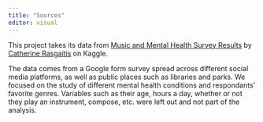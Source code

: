 ```yaml
---
title: "Sources"
editor: visual
---
```


This project takes its data from [Music and Mental Health Survey Results](https://www.kaggle.com/datasets/catherinerasgaitis/mxmh-survey-results) by [Catherine Rasgaitis](https://www.kaggle.com/catherinerasgaitis) on Kaggle.

The data comes from a Google form survey spread across different social media platforms, as well as public places such as libraries and parks. We focused on the study of different mental health conditions and respondants' favorite genres. Variables such as their age, hours a day, whether or not they play an instrument, compose, etc. were left out and not part of the analysis.
